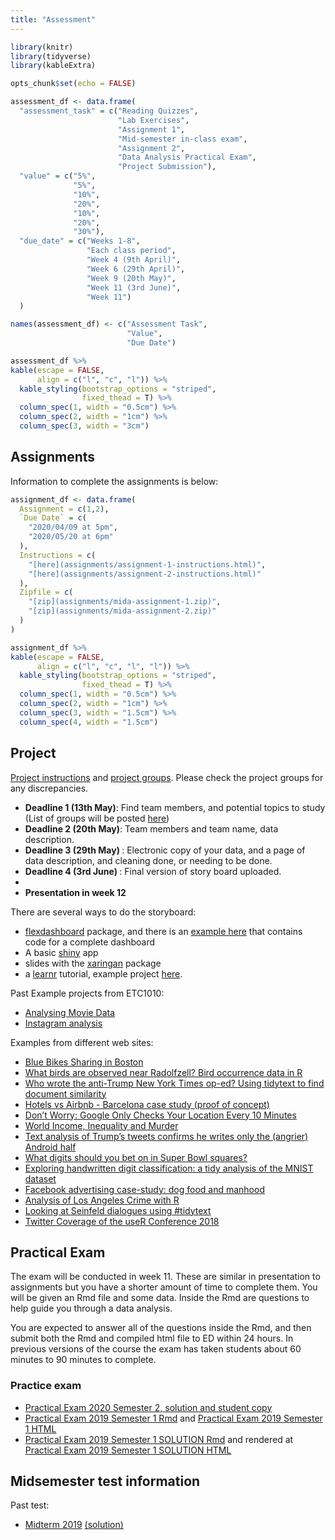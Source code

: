 ```yaml
---
title: "Assessment"
---
```


```r
library(knitr)
library(tidyverse)
library(kableExtra)

opts_chunk$set(echo = FALSE)

```


```r

assessment_df <- data.frame(
  "assessment_task" = c("Reading Quizzes",
                        "Lab Exercises",
                        "Assignment 1",
                        "Mid-semester in-class exam",
                        "Assignment 2",
                        "Data Analysis Practical Exam",
                        "Project Submission"),
  "value" = c("5%",
              "5%",
              "10%",
              "20%",
              "10%",
              "20%",
              "30%"),
  "due_date" = c("Weeks 1-8",
                 "Each class period",
                 "Week 4 (9th April)",
                 "Week 6 (29th April)",
                 "Week 9 (20th May)",
                 "Week 11 (3rd June)",
                 "Week 11")
  )

names(assessment_df) <- c("Assessment Task",
                          "Value",
                          "Due Date")

assessment_df %>% 
kable(escape = FALSE, 
      align = c("l", "c", "l")) %>% 
  kable_styling(bootstrap_options = "striped",
                fixed_thead = T) %>% 
  column_spec(1, width = "0.5cm") %>% 
  column_spec(2, width = "1cm") %>% 
  column_spec(3, width = "3cm") 
```

## Assignments

Information to complete the assignments is below:


```r
assignment_df <- data.frame(
  Assignment = c(1,2),
  `Due Date` = c(
    "2020/04/09 at 5pm",
    "2020/05/20 at 6pm"
  ),
  Instructions = c(
    "[here](assignments/assignment-1-instructions.html)",
    "[here](assignments/assignment-2-instructions.html)"
  ),
  Zipfile = c(
    "[zip](assignments/mida-assignment-1.zip)",
    "[zip](assignments/mida-assignment-2.zip)"
  )
)

assignment_df %>% 
kable(escape = FALSE, 
      align = c("l", "c", "l", "l")) %>% 
  kable_styling(bootstrap_options = "striped",
                fixed_thead = T) %>% 
  column_spec(1, width = "0.5cm") %>% 
  column_spec(2, width = "1cm") %>% 
  column_spec(3, width = "1.5cm") %>% 
  column_spec(4, width = "1.5cm")
```

## Project

[Project instructions](project/project-instructions.html) and
[project groups](./groups.html). Please check the project groups
for any discrepancies. 

- **Deadline 1 (13th May)**:  Find team members, and potential topics to study (List of groups will be posted [here](./groups.html))
- **Deadline 2 (20th May)**:  Team members and team name, data description.
- **Deadline 3 (29th May) **:  Electronic copy of your data, and a page of data description, and cleaning done, or needing to be done.
- **Deadline 4 (3rd June) **:  Final version of story board uploaded. 
- 
- **Presentation in week 12**

There are several ways to do the storyboard:

- [flexdashboard](https://rmarkdown.rstudio.com/flexdashboard/) package, and there is an [example here](project/electricity-webstory.zip) that contains code for a complete dashboard
- A basic [shiny](https://shiny.rstudio.com/gallery/) app
- slides with the [xaringan](https://bookdown.org/yihui/rmarkdown/xaringan.html) package
- a [learnr](https://rstudio.github.io/learnr/index.html) tutorial, example project [here](project/pisa_au_app.zip). 
  
Past Example projects from ETC1010:

- [Analysing Movie Data](https://ebsmonash.shinyapps.io/Thor/)
- [Instagram analysis](https://ebsmonash.shinyapps.io/Instagram/)


Examples from different web sites:

- [Blue Bikes Sharing in Boston](https://www.r-bloggers.com/blue-bikes-sharing-in-boston/)
- [What birds are observed near Radolfzell? Bird occurrence data in R](https://ropensci.org/blog/2018/08/21/birds-radolfzell/)
- [Who wrote the anti-Trump New York Times op-ed? Using tidytext to find document similarity](https://www.r-bloggers.com/who-wrote-the-anti-trump-new-york-times-op-ed-using-tidytext-to-find-document-similarity/)
- [Hotels vs Airbnb - Barcelona case study (proof of concept)](https://nycdatascience.com/blog/student-works/web-scraping/hotels-vs-airbnb-barcelona-case-study-proof-of-concept/)
- [Don't Worry: Google Only Checks Your Location Every 10 Minutes](http://www.sastibe.de/2018/04/don-t-worry-google-location/)
- [World Income, Inequality and Murder](http://staff.math.su.se/hoehle/blog/2018/07/09/gini.html)
- [Text analysis of Trump's tweets confirms he writes only the (angrier) Android half](http://varianceexplained.org/r/trump-tweets/)
- [What digits should you bet on in Super Bowl squares?](http://varianceexplained.org/r/super-bowl-squares/)
- [Exploring handwritten digit classification: a tidy analysis of the MNIST dataset](http://varianceexplained.org/r/digit-eda/)
- [Facebook advertising case-study: dog food and manhood](https://rickpackblog.wordpress.com/2018/08/20/facebook-advertising-case-study-dog-food-and-manhood/)
- [Analysis of Los Angeles Crime with R](https://datascienceplus.com/analysis-of-los-angeles-crime-with-r/)
- [Looking at Seinfeld dialogues using #tidytext](https://pradeepadhokshaja.wordpress.com/2018/08/06/looking-at-seinfeld-dialogues-using-tidytext/)
- [Twitter Coverage of the useR Conference 2018](https://github.com/neilfws/Twitter/blob/master/user2018/code/R/user2018.md)
	
	
## Practical Exam

The exam will be conducted in week 11. These are similar in presentation
to assignments but you have a shorter amount of time to complete them. You
will be given an Rmd file and some data. Inside the Rmd are questions
to help guide you through a data analysis.

You are expected to answer all of the questions inside the Rmd, and then submit
both the Rmd and compiled html file to ED within 24 hours. In previous versions
of the course the exam has taken students about 60 minutes to 90 minutes to complete.

### Practice exam

- [Practical Exam 2020 Semester 2, solution and student copy](exam/practical-exam-2019-s2.zip)
- [Practical Exam 2019 Semester 1 Rmd](exam/practical_exam_2019_S1.Rmd) and [ Practical Exam 2019 Semester 1 HTML](exam/practical_exam_2019_S1.html)
- [Practical Exam 2019 Semester 1 SOLUTION Rmd](exam/practical_exam_2019_S1_solution.Rmd) and rendered at [Practical Exam 2019 Semester 1 SOLUTION HTML](exam/practical_exam_2019_S1_solution.html)

	
## Midsemester test information

Past test:

- [Midterm 2019](exam/midterm2019.pdf) [(solution)](exam/midterm2019_solution.pdf)
